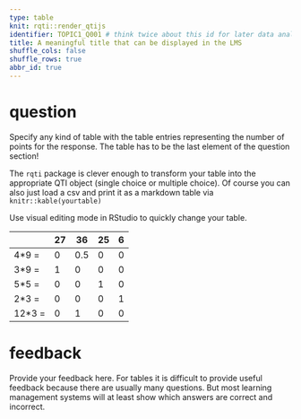 ```yaml
---
type: table
knit: rqti::render_qtijs
identifier: TOPIC1_Q001 # think twice about this id for later data analysis!
title: A meaningful title that can be displayed in the LMS
shuffle_cols: false
shuffle_rows: true
abbr_id: true
---
```


# question

Specify any kind of table with the table entries representing the number of
points for the response. The table has to be the last element of the question
section!

The `rqti` package is clever enough to transform your table into the appropriate
QTI object (single choice or multiple choice). Of course you can also just load
a csv and print it as a markdown table via `knitr::kable(yourtable)`

Use visual editing mode in RStudio to quickly change your table.

|      |27|36 |25| 6 |
|------|--|---|--|---|
|4*9 = |0 |0.5|0 | 0 |
|3*9 = |1 |0  |0 | 0 |
|5*5 = |0 |0  |1 | 0 |
|2*3 = |0 |0  |0 | 1 |
|12*3 =|0 |1  |0 | 0 |


# feedback

Provide your feedback here. For tables it is difficult to provide useful
feedback because there are usually many questions. But most learning management
systems will at least show which answers are correct and incorrect.
